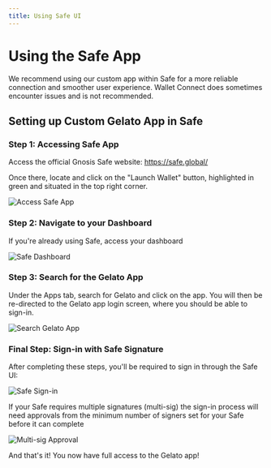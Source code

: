 ```yaml
---
title: Using Safe UI
---
```


# Using the Safe App

We recommend using our custom app within Safe for a more reliable connection and smoother user experience. Wallet Connect does sometimes encounter issues and is not recommended.

## Setting up Custom Gelato App in Safe

### Step 1: Accessing Safe App
Access the official Gnosis Safe website: https://safe.global/

Once there, locate and click on the "Launch Wallet" button, highlighted in green and situated in the top right corner.

<img src="/images/step_1_safe.png" alt="Access Safe App" />

### Step 2: Navigate to your Dashboard
If you're already using Safe, access your dashboard

<img src="/images/step2_safe.png" alt="Safe Dashboard" />

### Step 3: Search for the Gelato App
Under the Apps tab, search for Gelato and click on the app. You will then be re-directed to the Gelato app login screen, where you should be able to sign-in.

<img src="/images/step3_safe.png" alt="Search Gelato App" />

### Final Step: Sign-in with Safe Signature
After completing these steps, you'll be required to sign in through the Safe UI:

<img src="/images/step4_safe.png" alt="Safe Sign-in" />

If your Safe requires multiple signatures (multi-sig) the sign-in process will need approvals from the minimum number of signers set for your Safe before it can complete

<img src="/images/step5_safe.png" alt="Multi-sig Approval" />

And that's it! You now have full access to the Gelato app!